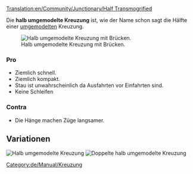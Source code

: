 [[Translation:en/Community/Junctionary/Half Transmogrified]]
{{de/Community/Junctionary/Kreuzungsmenü}}

Die '''halb umgemodelte Kreuzung''' ist, wie der Name schon sagt die Hälfte einer [[de/Community/Junctionary/Umgemodelt|umgemodelten]] Kreuzung.

[[File:en/Community/Junctionary/Ttd.half.transmogrified.variant.png|frame|none|Halb umgemodelte Kreuzung mit Brücken.]]

===Pro===
*Ziemlich schnell.
*Ziemlich kompakt.
*Stau ist unwahrscheinlich da Ausfahrten vor Einfahrten sind.
*Keine Schleifen

===Contra===
*Die Hänge machen Züge langsamer. 

==Variationen==
[[File:en/Community/Junctionary/Ttd.half.transmogrified.original.png|frame|none|Halb umgemodelte Kreuzung]]
[[File:en/Community/Junctionary/Ttd.dual.half.transmogrified.png|frame|none|Doppelte halb umgemodelte Kreuzung]]
[[Category:de/Manual/Kreuzung]]